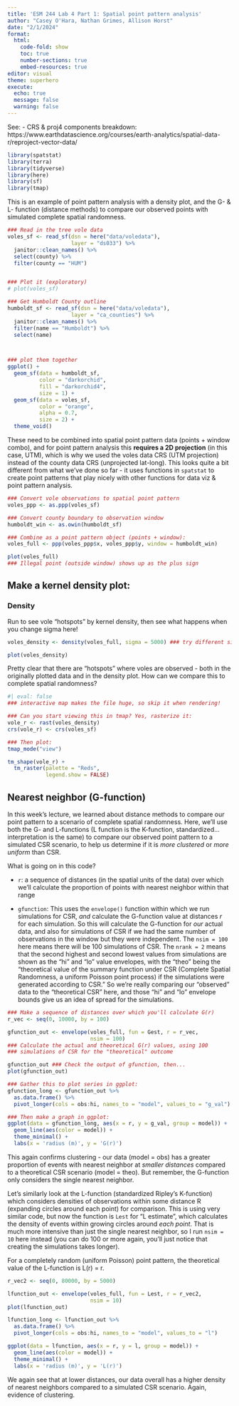 ```yaml
---
title: 'ESM 244 Lab 4 Part 1: Spatial point pattern analysis'
author: "Casey O'Hara, Nathan Grimes, Allison Horst"
date: "2/1/2024"
format: 
  html:
    code-fold: show
    toc: true
    number-sections: true
    embed-resources: true
editor: visual
theme: superhero
execute:
  echo: true
  message: false
  warning: false
---
```


See: - CRS & proj4 components breakdown: https://www.earthdatascience.org/courses/earth-analytics/spatial-data-r/reproject-vector-data/

```r
library(spatstat)
library(terra) 
library(tidyverse)
library(here)
library(sf)
library(tmap)
```

This is an example of point pattern analysis with a density plot, and the G- & L- function (distance methods) to compare our observed points with simulated complete spatial randomness.

```r
### Read in the tree vole data
voles_sf <- read_sf(dsn = here("data/voledata"), 
                    layer = "ds033") %>% 
  janitor::clean_names() %>%
  select(county) %>%      
  filter(county == "HUM")


### Plot it (exploratory)
# plot(voles_sf)

### Get Humboldt County outline
humboldt_sf <- read_sf(dsn = here("data/voledata"), 
                    layer = "ca_counties") %>% 
  janitor::clean_names() %>%
  filter(name == "Humboldt") %>% 
  select(name) 



### plot them together
ggplot() +
  geom_sf(data = humboldt_sf, 
          color = "darkorchid", 
          fill = "darkorchid4", 
          size = 1) +
  geom_sf(data = voles_sf, 
          color = "orange", 
          alpha = 0.7, 
          size = 2) +
  theme_void()
```

These need to be combined into spatial point pattern data (points + window combo), and for point pattern analysis this **requires a 2D projection** (in this case, UTM), which is why we used the voles data CRS (UTM projection) instead of the county data CRS (unprojected lat-long). This looks quite a bit different from what we've done so far - it uses functions in `spatstat` to create point patterns that play nicely with other functions for data viz & point pattern analysis.

```r
### Convert vole observations to spatial point pattern
voles_ppp <- as.ppp(voles_sf) 

### Convert county boundary to observation window
humboldt_win <- as.owin(humboldt_sf) 

### Combine as a point pattern object (points + window):
voles_full <- ppp(voles_ppp$x, voles_ppp$y, window = humboldt_win)

plot(voles_full) 
### Illegal point (outside window) shows up as the plus sign
```

## Make a kernel density plot:

### Density

Run to see vole "hotspots" by kernel density, then see what happens when you change sigma here!

```r
voles_density <- density(voles_full, sigma = 5000) ### try different sigmas

plot(voles_density)
```

Pretty clear that there are "hotspots" where voles are observed - both in the originally plotted data and in the density plot. How can we compare this to complete spatial randomness?

```r
#| eval: false 
### interactive map makes the file huge, so skip it when rendering!

### Can you start viewing this in tmap? Yes, rasterize it: 
vole_r <- rast(voles_density)
crs(vole_r) <- crs(voles_sf)

### Then plot: 
tmap_mode("view")

tm_shape(vole_r) +
  tm_raster(palette = "Reds", 
            legend.show = FALSE)
```

## Nearest neighbor (G-function)

In this week's lecture, we learned about distance methods to compare our point pattern to a scenario of complete spatial randomness. Here, we'll use both the G- and L-functions (L function is the K-function, standardized...interpretation is the same) to compare our observed point pattern to a simulated CSR scenario, to help us determine if it is *more clustered* or *more uniform* than CSR.

What is going on in this code?

-   `r`: a sequence of distances (in the spatial units of the data) over which we'll calculate the proportion of points with nearest neighbor within that range

-   `gfunction`: This uses the `envelope()` function within which we run simulations for CSR, *and* calculate the G-function value at distances *r* for each simulation. So this will calculate the G-function for *our* actual data, and also for simulations of CSR if we had the same number of observations in the window but they were independent. The `nsim = 100` here means there will be 100 simulations of CSR. The `nrank = 2` means that the second highest and second lowest values from simulations are shown as the "hi" and "lo" value envelopes, with the "theo" being the "theoretical value of the summary function under CSR (Complete Spatial Randomness, a uniform Poisson point process) if the simulations were generated according to CSR." So we're really comparing our "observed" data to the "theoretical CSR" here, and those "hi" and "lo" envelope bounds give us an idea of spread for the simulations.

```r
### Make a sequence of distances over which you'll calculate G(r)
r_vec <- seq(0, 10000, by = 100) 

gfunction_out <- envelope(voles_full, fun = Gest, r = r_vec, 
                          nsim = 100) 
### Calculate the actual and theoretical G(r) values, using 100 
### simulations of CSR for the "theoretical" outcome

gfunction_out ### Check the output of gfunction, then...
plot(gfunction_out)

### Gather this to plot series in ggplot:
gfunction_long <- gfunction_out %>% 
  as.data.frame() %>% 
  pivot_longer(cols = obs:hi, names_to = "model", values_to = "g_val")

### Then make a graph in ggplot:
ggplot(data = gfunction_long, aes(x = r, y = g_val, group = model)) +
  geom_line(aes(color = model)) +
  theme_minimal() +
  labs(x = 'radius (m)', y = 'G(r)')
```

This again confirms clustering - our data (model = obs) has a greater proportion of events with nearest neighbor at *smaller distances* compared to a theoretical CSR scenario (model = theo). But remember, the G-function only considers the single nearest neighbor.

Let's similarly look at the L-function (standardized Ripley's K-function) which considers densities of observations within some distance R (expanding circles around each point) for comparison. This is using very similar code, but now the function is `Lest` for "L estimate", which calculates the density of events within growing circles around *each point*. That is much more intensive than just the single nearest neighbor, so I run `nsim = 10` here instead (you can do 100 or more again, you'll just notice that creating the simulations takes longer).

For a completely random (uniform Poisson) point pattern, the theoretical value of the L-function is L(r) = r.

```r
r_vec2 <- seq(0, 80000, by = 5000)

lfunction_out <- envelope(voles_full, fun = Lest, r = r_vec2, 
                          nsim = 10)
plot(lfunction_out)

lfunction_long <- lfunction_out %>% 
  as.data.frame() %>% 
  pivot_longer(cols = obs:hi, names_to = "model", values_to = "l")

ggplot(data = lfunction, aes(x = r, y = l, group = model)) +
  geom_line(aes(color = model)) +
  theme_minimal() +
  labs(x = 'radius (m)', y = 'L(r)')
```

We again see that at lower distances, our data overall has a higher density of nearest neighbors compared to a simulated CSR scenario. Again, evidence of clustering.
